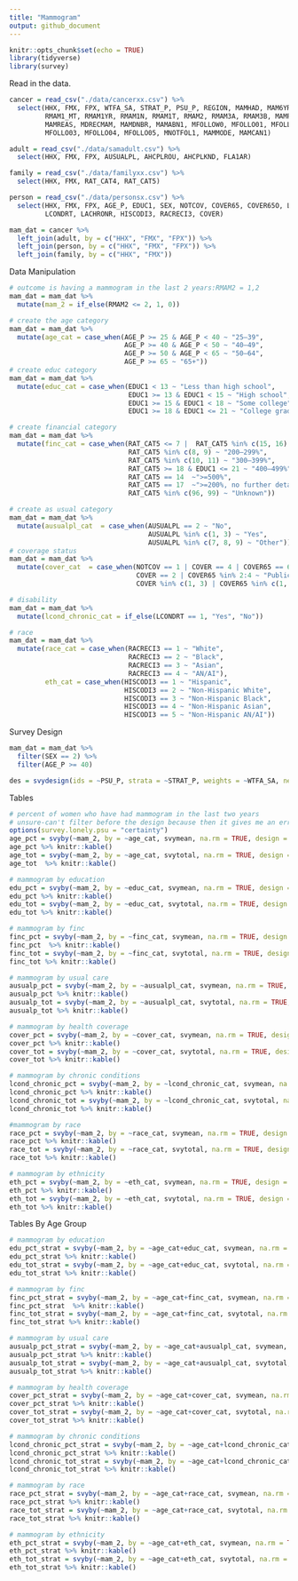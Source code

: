 ```yaml
---
title: "Mammogram"
output: github_document
---
```


```r
knitr::opts_chunk$set(echo = TRUE)
library(tidyverse)
library(survey)
```

Read in the data.
```r
cancer = read_csv("./data/cancerxx.csv") %>%
  select(HHX, FMX, FPX, WTFA_SA, STRAT_P, PSU_P, REGION, MAMHAD, MAM6YR, 
         RMAM1_MT, RMAM1YR, RMAM1N, RMAM1T, RMAM2, RMAM3A, RMAM3B, MAMPAY, 
         MAMREAS, MDRECMAM, MAMDNBR, MAMABN1, MFOLLOW0, MFOLLO01, MFOLLO02, 
         MFOLLO03, MFOLLO04, MFOLLO05, MNOTFOL1, MAMMODE, MAMCAN1)

adult = read_csv("./data/samadult.csv") %>%
  select(HHX, FMX, FPX, AUSUALPL, AHCPLROU, AHCPLKND, FLA1AR)

family = read_csv("./data/familyxx.csv") %>%
  select(HHX, FMX, RAT_CAT4, RAT_CAT5)

person = read_csv("./data/personsx.csv") %>%
  select(HHX, FMX, FPX, AGE_P, EDUC1, SEX, NOTCOV, COVER65, COVER65O, LA1AR,
         LCONDRT, LACHRONR, HISCODI3, RACRECI3, COVER)

mam_dat = cancer %>%
  left_join(adult, by = c("HHX", "FMX", "FPX")) %>%
  left_join(person, by = c("HHX", "FMX", "FPX")) %>%
  left_join(family, by = c("HHX", "FMX")) 
```

Data Manipulation
```r
# outcome is having a mammogram in the last 2 years:RMAM2 = 1,2
mam_dat = mam_dat %>%
  mutate(mam_2 = if_else(RMAM2 <= 2, 1, 0))

# create the age category
mam_dat = mam_dat %>% 
  mutate(age_cat = case_when(AGE_P >= 25 & AGE_P < 40 ~ "25–39",
                             AGE_P >= 40 & AGE_P < 50 ~ "40–49",
                             AGE_P >= 50 & AGE_P < 65 ~ "50–64",
                             AGE_P >= 65 ~ "65+"))
# create educ category
mam_dat = mam_dat %>% 
  mutate(educ_cat = case_when(EDUC1 < 13 ~ "Less than high school",
                              EDUC1 >= 13 & EDUC1 < 15 ~ "High school",
                              EDUC1 >= 15 & EDUC1 < 18 ~ "Some college",
                              EDUC1 >= 18 & EDUC1 <= 21 ~ "College graduate"))

# create financial category
mam_dat = mam_dat %>% 
  mutate(finc_cat = case_when(RAT_CAT5 <= 7 |  RAT_CAT5 %in% c(15, 16) ~ "<200%",
                              RAT_CAT5 %in% c(8, 9) ~ "200–299%", 
                              RAT_CAT5 %in% c(10, 11) ~ "300–399%",
                              RAT_CAT5 >= 18 & EDUC1 <= 21 ~ "400–499%",
                              RAT_CAT5 == 14  ~">=500%",
                              RAT_CAT5 == 17  ~">=200%, no further detail",
                              RAT_CAT5 %in% c(96, 99) ~ "Unknown"))

# create as usual category
mam_dat = mam_dat %>% 
  mutate(ausualpl_cat  = case_when(AUSUALPL == 2 ~ "No",
                                   AUSUALPL %in% c(1, 3) ~ "Yes",
                                   AUSUALPL %in% c(7, 8, 9) ~ "Other"))
# coverage status
mam_dat = mam_dat %>% 
  mutate(cover_cat  = case_when(NOTCOV == 1 | COVER == 4 | COVER65 == 6 ~ "None",
                                COVER == 2 | COVER65 %in% 2:4 ~ "Public",
                                COVER %in% c(1, 3) | COVER65 %in% c(1, 5) ~ "Private/Military"))

# disability
mam_dat = mam_dat %>% 
  mutate(lcond_chronic_cat = if_else(LCONDRT == 1, "Yes", "No"))

# race
mam_dat = mam_dat %>% 
  mutate(race_cat = case_when(RACRECI3 == 1 ~ "White",
                              RACRECI3 == 2 ~ "Black",
                              RACRECI3 == 3 ~ "Asian",
                              RACRECI3 == 4 ~ "AN/AI"),
         eth_cat = case_when(HISCODI3 == 1 ~ "Hispanic",
                             HISCODI3 == 2 ~ "Non-Hispanic White",
                             HISCODI3 == 3 ~ "Non-Hispanic Black",
                             HISCODI3 == 4 ~ "Non-Hispanic Asian",
                             HISCODI3 == 5 ~ "Non-Hispanic AN/AI"))


```


Survey Design
```r
mam_dat = mam_dat %>%
  filter(SEX == 2) %>%
  filter(AGE_P >= 40) 

des = svydesign(ids = ~PSU_P, strata = ~STRAT_P, weights = ~WTFA_SA, nest = TRUE, data = mam_dat)


```

Tables
```r
# percent of women who have had mammogram in the last two years
# unsure-can't filter before the design because then it gives me an error about only one PSU in strata 73
options(survey.lonely.psu = "certainty")
age_pct = svyby(~mam_2, by = ~age_cat, svymean, na.rm = TRUE, design = des)
age_pct %>% knitr::kable()
age_tot = svyby(~mam_2, by = ~age_cat, svytotal, na.rm = TRUE, design = des)
age_tot  %>% knitr::kable()

# mammogram by education
edu_pct = svyby(~mam_2, by = ~educ_cat, svymean, na.rm = TRUE, design = des)
edu_pct %>% knitr::kable()
edu_tot = svyby(~mam_2, by = ~educ_cat, svytotal, na.rm = TRUE, design = des)
edu_tot %>% knitr::kable()

# mammogram by finc
finc_pct = svyby(~mam_2, by = ~finc_cat, svymean, na.rm = TRUE, design = des)
finc_pct  %>% knitr::kable()
finc_tot = svyby(~mam_2, by = ~finc_cat, svytotal, na.rm = TRUE, design = des)
finc_tot %>% knitr::kable()

# mammogram by usual care
ausualp_pct = svyby(~mam_2, by = ~ausualpl_cat, svymean, na.rm = TRUE, design = des)
ausualp_pct %>% knitr::kable()
ausualp_tot = svyby(~mam_2, by = ~ausualpl_cat, svytotal, na.rm = TRUE, design = des)
ausualp_tot %>% knitr::kable()

# mammogram by health coverage
cover_pct = svyby(~mam_2, by = ~cover_cat, svymean, na.rm = TRUE, design = des)
cover_pct %>% knitr::kable()
cover_tot = svyby(~mam_2, by = ~cover_cat, svytotal, na.rm = TRUE, design = des)
cover_tot %>% knitr::kable()

# mammogram by chronic conditions
lcond_chronic_pct = svyby(~mam_2, by = ~lcond_chronic_cat, svymean, na.rm = TRUE, design = des)
lcond_chronic_pct %>% knitr::kable()
lcond_chronic_tot = svyby(~mam_2, by = ~lcond_chronic_cat, svytotal, na.rm = TRUE, design = des)
lcond_chronic_tot %>% knitr::kable()

#mammogram by race
race_pct = svyby(~mam_2, by = ~race_cat, svymean, na.rm = TRUE, design = des)
race_pct %>% knitr::kable()
race_tot = svyby(~mam_2, by = ~race_cat, svytotal, na.rm = TRUE, design = des)
race_tot %>% knitr::kable()

# mammogram by ethnicity
eth_pct = svyby(~mam_2, by = ~eth_cat, svymean, na.rm = TRUE, design = des)
eth_pct %>% knitr::kable()
eth_tot = svyby(~mam_2, by = ~eth_cat, svytotal, na.rm = TRUE, design = des)
eth_tot %>% knitr::kable()
```


Tables By Age Group 

```r
# mammogram by education
edu_pct_strat = svyby(~mam_2, by = ~age_cat+educ_cat, svymean, na.rm = TRUE, design = des)
edu_pct_strat %>% knitr::kable()
edu_tot_strat = svyby(~mam_2, by = ~age_cat+educ_cat, svytotal, na.rm = TRUE, design = des)
edu_tot_strat %>% knitr::kable()

# mammogram by finc
finc_pct_strat = svyby(~mam_2, by = ~age_cat+finc_cat, svymean, na.rm = TRUE, design = des)
finc_pct_strat  %>% knitr::kable()
finc_tot_strat = svyby(~mam_2, by = ~age_cat+finc_cat, svytotal, na.rm = TRUE, design = des)
finc_tot_strat %>% knitr::kable()

# mammogram by usual care
ausualp_pct_strat = svyby(~mam_2, by = ~age_cat+ausualpl_cat, svymean, na.rm = TRUE, design = des)
ausualp_pct_strat %>% knitr::kable()
ausualp_tot_strat = svyby(~mam_2, by = ~age_cat+ausualpl_cat, svytotal, na.rm = TRUE, design = des)
ausualp_tot_strat %>% knitr::kable()

# mammogram by health coverage
cover_pct_strat = svyby(~mam_2, by = ~age_cat+cover_cat, svymean, na.rm = TRUE, design = des)
cover_pct_strat %>% knitr::kable()
cover_tot_strat = svyby(~mam_2, by = ~age_cat+cover_cat, svytotal, na.rm = TRUE, design = des)
cover_tot_strat %>% knitr::kable()

# mammogram by chronic conditions
lcond_chronic_pct_strat = svyby(~mam_2, by = ~age_cat+lcond_chronic_cat, svymean, na.rm = TRUE, design = des)
lcond_chronic_pct_strat %>% knitr::kable()
lcond_chronic_tot_strat = svyby(~mam_2, by = ~age_cat+lcond_chronic_cat, svytotal, na.rm = TRUE, design = des)
lcond_chronic_tot_strat %>% knitr::kable()

# mammogram by race
race_pct_strat = svyby(~mam_2, by = ~age_cat+race_cat, svymean, na.rm = TRUE, design = des)
race_pct_strat %>% knitr::kable()
race_tot_strat = svyby(~mam_2, by = ~age_cat+race_cat, svytotal, na.rm = TRUE, design = des)
race_tot_strat %>% knitr::kable()

# mammogram by ethnicity
eth_pct_strat = svyby(~mam_2, by = ~age_cat+eth_cat, svymean, na.rm = TRUE, design = des)
eth_pct_strat %>% knitr::kable()
eth_tot_strat = svyby(~mam_2, by = ~age_cat+eth_cat, svytotal, na.rm = TRUE, design = des)
eth_tot_strat %>% knitr::kable()
```

